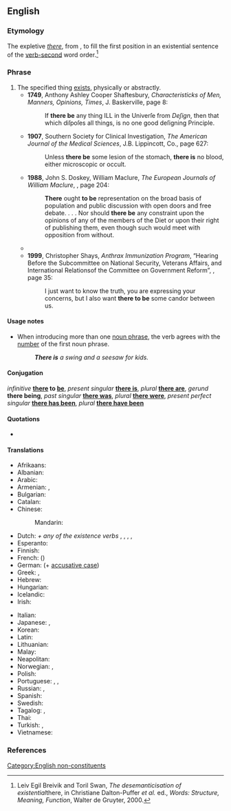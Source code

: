 ==English==

===Etymology===
The expletive ''[[there]]'', from {{etyl|ang|en}} ''{{l|ang|þær}}'', to fill the first position in an existential sentence of the [[verb-second]] word order.<ref>Leiv Egil Breivik and Toril Swan, ''The desemanticisation of existential ''there, in Christiane Dalton-Puffer ''et al.'' ed., ''Words: Structure, Meaning, Function'', Walter de Gruyter, 2000.</ref>

===Phrase===
{{head|en|verb|[[#Conjugation|highly irregular]]}}

# The specified thing [[exist]]s, physically or abstractly.
#* '''1749''', Anthony Ashley Cooper Shaftesbury, ''Characteristicks of Men, Manners, Opinions, Times'', J. Baskerville, page 8:
#*: If '''there be''' any thing ILL in the Univerſe from ''Deſign'', then that which diſpoſes all things, is no one good deſigning Principle.
#* '''1907''', Southern Society for Clinical Investigation, ''The American Journal of the Medical Sciences'', J.B. Lippincott, Co., page 627:
#*: Unless '''there be''' some lesion of the stomach, '''there is''' no blood, either microscopic or occult.
#* '''1988''', John S. Doskey, William Maclure, ''The European Journals of William Maclure'', {{ISBN|087169171X}}, page 204:
#*: '''There''' ought '''to be''' representation on the broad basis of population and public discussion with open doors and free debate. . . . Nor should '''there be''' any constraint upon the opinions of any of the members of the Diet or upon their right of publishing them, even though such would meet with opposition from without.
#* {{quote-text|year=1996|author=Diane Meyers|title=Disaster Response and Recovery: A Handbook for Mental Health Professionals|page=75|isbn=0788131265|passage='''There''' may '''be''' people with drug or alcohol problems who may go into withdrawal.}}
#* '''1999''', Christopher Shays, ''Anthrax Immunization Program'', “Hearing Before the Subcommittee on National Security, Veterans Affairs, and International Relationsof the Committee on Government Reform”, {{ISBN|0756718090}}, page 35:
#*: I just want to know the truth, you are expressing your concerns, but I also want '''there to be''' some candor between us.

====Usage notes====
* When introducing more than one [[noun phrase]], the verb agrees with the [[number]] of the first noun phrase.
*: '''''There is''' a swing and a seesaw for kids.''

====Conjugation====
{{rfinfl|en|verb}}
''infinitive'' '''[[there]] to [[be]]''', ''present singular'' '''[[there is]]''', ''plural'' '''[[there are]]''', ''gerund'' '''there being''', ''past singular'' '''[[there was]]''', ''plural'' '''[[there were]]''', ''present perfect singular'' '''[[there has been]]''', ''plural'' '''[[there have been]]'''

====Quotations====
* {{seeCites}}

====Translations====
{{trans-top|to exist}}
* Afrikaans: {{t|af|daar's}}
* Albanian: {{t-needed|sq}}
* Arabic: {{qualifier|passive}} {{t+|ar|وُجِدَ}}
* Armenian: {{t+|hy|լինել}}, {{t+|hy|կամ}}
* Bulgarian: {{t+|bg|имам}}
* Catalan: {{t+|ca|haver-hi}}
* Chinese:
*: Mandarin: {{t+|cmn|有|tr=yǒu|sc=Hani}}
* Dutch: {{t+|nl|er}} ''+ any of the existence verbs'' {{t+|nl|zijn}}, {{t+|nl|bestaan}}, {{t+|nl|staan}}, {{t+|nl|zitten}}, {{t+|nl|liggen}}
* Esperanto: {{t+|eo|esti}}
* Finnish: {{t+|fi|olla}}
* French: {{t+|fr|y avoir}} ({{t+|fr|il y a}})
* German: {{t|de|es gibt}} (+ [[accusative case]])
* Greek: {{t+|el|είμαι}}, {{t+|el|υπάρχω}}
* Hebrew: {{t+|he|יש|tr=yesh}}
* Hungarian: {{t+|hu|van}}
* Icelandic: {{t+|is|vera}}
* Irish: {{t|ga|bí ann}}
{{trans-mid}}
* Italian: {{t+|it|esserci}}
* Japanese: {{t+|ja|いる|tr=iru}} {{qualifier|animate}}, {{t+|ja|ある|tr=aru}} {{qualifier|inanimate}}
* Korean: {{t+|ko|있다}}
* Latin: {{t+|la|sum}}
* Lithuanian: {{t|lt|va būti}}
* Malay: {{t+|ms|ada}}
* Neapolitan: {{t|nap|nce stà}}
* Norwegian: {{t|no|det er}}, {{t|no|det finnes}}
* Polish: {{t+|pl|być|impf}}
* Portuguese: {{t+|pt|haver}}, {{t+|pt|existir}}, {{t+|pt|ter}}
* Russian: {{t+|ru|быть}}, {{t+|ru|име́ться}}
* Spanish: {{t+|es|haber}}
* Swedish: {{t|sv|det finnas}}
* Tagalog: {{t+|tl|may}}, {{t+|tl|mayroon}}
* Thai: {{t+|th|มี}}
* Turkish: {{t+|tr|var}} {{qualifier|Affimative}}, {{t+|tr|yok}} {{qualifier|Negative}}
* Vietnamese: {{t+|vi|có}}
{{trans-bottom}}

===References===
<references />

[[Category:English non-constituents]]